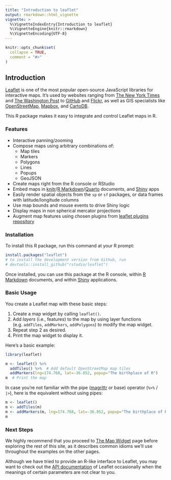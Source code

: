 ```yaml
---
title: "Introduction to leaflet"
output: rmarkdown::html_vignette
vignette: >
  %\VignetteIndexEntry{Introduction to leaflet}
  %\VignetteEngine{knitr::rmarkdown}
  %\VignetteEncoding{UTF-8}
---
```


```r
knitr::opts_chunk$set(
  collapse = TRUE,
  comment = "#>"
)
```

## Introduction

[Leaflet](https://leafletjs.com) is one of the most popular open-source JavaScript libraries for interactive maps. It's used by websites ranging from [The New York Times](https://www.nytimes.com/projects/elections/2013/nyc-primary/mayor/map.html) and [The Washington Post](https://www.washingtonpost.com/sf/local/2013/11/09/washington-a-world-apart/) to [GitHub](https://github.blog/2013-06-13-there-s-a-map-for-that/) and [Flickr](https://www.flickr.com/map), as well as GIS specialists like [OpenStreetMap](https://www.openstreetmap.org/), [Mapbox](https://www.mapbox.com/), and [CartoDB](https://carto.com/).

This R package makes it easy to integrate and control Leaflet maps in R.

### Features

* Interactive panning/zooming
* Compose maps using arbitrary combinations of:
    * Map tiles
    * Markers
    * Polygons
    * Lines
    * Popups
    * GeoJSON
* Create maps right from the R console or RStudio
* Embed maps in [knitr](https://yihui.org/knitr/)/[R Markdown](https://rmarkdown.rstudio.com/)/[Quarto](https://quarto.org) documents, and [Shiny](https://shiny.posit.co/) apps
* Easily render spatial objects from the `sp` or `sf` packages, or data frames with latitude/longitude columns
* Use map bounds and mouse events to drive Shiny logic
* Display maps in non spherical mercator projections
* Augment map features using chosen plugins from [leaflet plugins repository](https://leafletjs.com/plugins)

### Installation

To install this R package, run this command at your R prompt:

```r
install.packages("leaflet")
# to install the development version from Github, run
# devtools::install_github("rstudio/leaflet")
```

Once installed, you can use this package at the R console, within [R Markdown](https://rmarkdown.rstudio.com/) documents, and within [Shiny](https://shiny.posit.co/) applications.

### Basic Usage

You create a Leaflet map with these basic steps:

1. Create a map widget by calling `leaflet()`.
2. Add _layers_ (i.e., features) to the map by using layer functions (e.g. `addTiles`, `addMarkers`, `addPolygons`) to modify the map widget.
3. Repeat step 2 as desired.
4. Print the map widget to display it.

Here's a basic example:

```r
library(leaflet)

m <- leaflet() %>%
  addTiles() %>%  # Add default OpenStreetMap map tiles
  addMarkers(lng=174.768, lat=-36.852, popup="The birthplace of R")
m  # Print the map
```

In case you're not familiar with the pipe ([magrittr](https://github.com/tidyverse/magrittr) or base) operator (`%>%` / `|>`), here is the equivalent without using pipes:

```r
m <- leaflet()
m <- addTiles(m)
m <- addMarkers(m, lng=174.768, lat=-36.852, popup="The birthplace of R")
m
```

### Next Steps

We highly recommend that you proceed to [The Map Widget](map_widget.html) page before exploring the rest of this site, as it describes common idioms we'll use throughout the examples on the other pages.

Although we have tried to provide an R-like interface to Leaflet, you may want to check out the [API documentation](https://leafletjs.com/reference.html) of Leaflet occasionally when the meanings of certain parameters are not clear to you.
